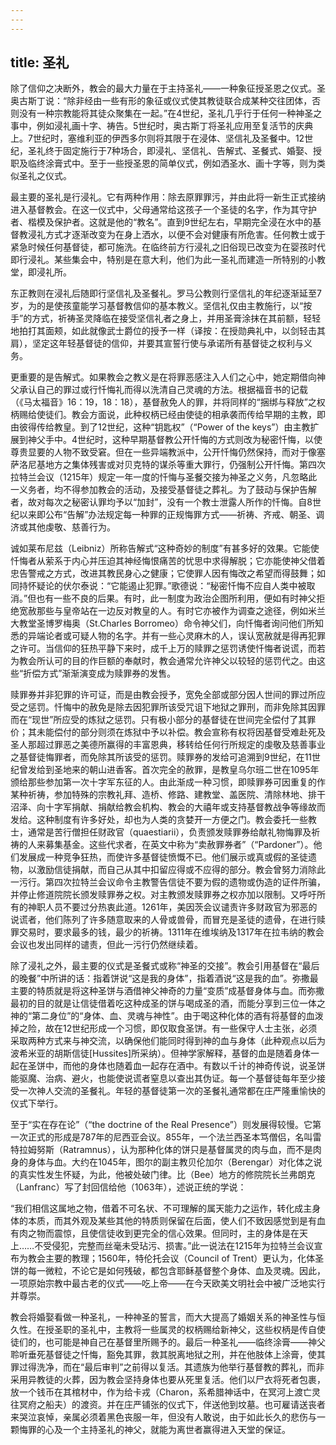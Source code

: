 ```yaml
---
---
---
```

title: 圣礼
---




除了信仰之决断外，教会的最大力量在于主持圣礼——一种象征授圣恩之仪式。圣奥古斯丁说：“除非经由一些有形的象征或仪式使其教徒联合成某种交往团体，否则没有一种宗教能将其徒众聚集在一起。”在4世纪，圣礼几乎行于任何一种神圣之事中，例如浸礼画十字、祷告。5世纪时，奥古斯丁将圣礼应用至复活节的庆典上。7世纪时，塞维利亚的伊西多尔则将其限于在浸体、坚信礼及圣餐中。12世纪，圣礼终于固定施行于7种场合，即浸礼、坚信礼、告解式、圣餐式、婚娶、授职及临终涂膏式中。至于一些授圣恩的简单仪式，例如洒圣水、画十字等，则为类似圣礼之仪式。

最主要的圣礼是行浸礼。它有两种作用：除去原罪罪污，并由此将一新生正式接纳进入基督教会。在这一仪式中，父母通常给这孩子一个圣徒的名字，作为其守护者、楷模及保护者。这就是他的“教名”。直到9世纪左右，早期完全浸在水中的基督教浸礼方式才逐渐改变为在身上洒水，以便不会对健康有所危害。任何教士或于紧急时候任何基督徒，都可施洗。在临终前方行浸礼之旧俗现已改变为在婴孩时代即行浸礼。某些集会中，特别是在意大利，他们为此一圣礼而建造一所特别的小教堂，即浸礼所。

东正教则在浸礼后随即行坚信礼及圣餐礼。罗马公教则行坚信礼的年纪逐渐延至7岁，为的是使孩童能学习基督教信仰的基本教义。坚信礼仅由主教施行，以“按手”的方式，祈祷圣灵降临在接受坚信礼者之身上，并用圣膏涂抹在其前额，轻轻地拍打其面颊，如此就像武士爵位的授予一样（译按：在授勋典礼中，以剑轻击其肩），坚定这年轻基督徒的信仰，并要其宣誓行使与承诺所有基督徒之权利与义务。

更重要的是告解式。如果教会之教义是在将罪恶感注入人们之心中，她定期借向神父承认自己的罪过或行忏悔礼而得以洗清自己灵魂的方法。根据福音书的记载（《马太福音》16：19，18：18），基督赦免人的罪，并将同样的“捆绑与释放”之权柄赐给使徒们。教会方面说，此种权柄已经由使徒的相承袭而传给早期的主教，即由彼得传给教皇。到了12世纪，这种“钥匙权”（“Power of the keys”）由主教扩展到神父手中。4世纪时，这种早期基督教公开忏悔的方式则改为秘密忏悔，以使尊贵显要的人物不致受窘。但在一些异端教派中，公开忏悔仍然保持，而对于像塞萨洛尼基地方之集体残害或对贝克特的谋杀等重大罪行，仍强制公开忏悔。第四次拉特兰会议（1215年）规定一年一度的忏悔与圣餐交接为神圣之义务，凡忽略此一义务者，均不得参加教会的活动，及接受基督徒之葬礼。为了鼓动与保护告解者，故对每次之秘密认罪均予以“加封”，没有一个教士泄露人所作的忏悔。自8世纪以来即公布“告解”办法规定每一种罪的正规悔罪方式——祈祷、齐戒、朝圣、调济或其他虔敬、慈善行为。

诚如莱布尼兹（Leibniz）所称告解式“这种奇妙的制度”有甚多好的效果。它能使忏悔者从萦系于内心并压迫其神经悔恨痛苦的忧思中求得解脱；它亦能使神父借着忠告警戒之方式，改进其教民身心之健康；它使罪人因有悔改之希望而得鼓舞；如同持怀疑论的伏尔泰说：“它能遏止犯罪。”歌德说：“秘密忏悔不应自人类中被取消。”但也有一些不良的后果。有时，此一制度为政治企图所利用，便如有时神父拒绝宽赦那些与皇帝站在一边反对教皇的人。有时它亦被作为调查之途径，例如米兰大教堂圣博罗梅奥（St.Charles Borromeo）命令神父们，向忏悔者询问他们所知悉的异端论者或可疑人物的名字。并有一些心灵麻木的人，误认宽赦就是得再犯罪之许可。当信仰的狂热平静下来时，成千上万的赎罪之惩罚诱使忏悔者说谎，而若为教会所认可的目的作巨额的奉献时，教会通常允许神父以较轻的惩罚代之。由这些“折偿方式”渐渐演变成为赎罪券的发售。

赎罪券并非犯罪的许可证，而是由教会授予，宽免全部或部分因人世间的罪过所应受之惩罚。忏悔中的赦免是除去因犯罪所该受咒诅下地狱之罪刑，而非免除其因罪而在“现世”所应受的炼狱之惩罚。只有极小部分的基督徒在世间完全偿付了其罪价；其未能偿付的部分则须在炼狱中予以补偿。教会宣称有权将因基督受难赴死及圣人那超过罪恶之美德所赢得的丰富恩典，移转给任何行所规定的虔敬及慈善事业之基督徒悔罪者，而免除其所该受的惩罚。赎罪券的发给可追溯到9世纪，在11世纪曾发给到圣地来的朝山进香客。首次完全的赦罪，是教皇乌尔班二世在1095年颁给那些参加第一次十字军东征的人。由此渐成一种习惯，即赎罪券可因重复的作某种祈祷，参加特殊的宗教礼拜、造桥、修路、建教堂、盖医院、清除林地、排干沼泽、向十字军捐献、捐献给教会机构、教会的大禧年或支持基督教战争等缘故而发给。这种制度有许多好处，却也为人类的贪婪开一方便之门。教会委托一些教士，通常是苦行僧担任财政官（quaestiarii），负责颁发赎罪券给献礼物悔罪及祈祷的人来募集基金。这些代求者，在英文中称为“卖赦罪券者”（“Pardoner”）。他们发展成一种竞争狂热，而使许多基督徒愤慨不已。他们展示或真或假的圣徒遗物，以激励信徒捐献，而自己从其中扣留应得或不应得的部分。教会曾努力消除此一污行。第四次拉特兰会议命令主教警告信徒不要为假的遗物或伪造的证件所骗，并停止修道院院长颁发赎罪券之权。对主教颁发赎罪券之权亦加以限制。又呼吁所有的神职人员不要过分热衷此道。1261年，美因茨会议谴责许多财政官为邪恶的说谎者，他们陈列了许多随意取来的人骨或兽骨，而冒充是圣徒的遗骨，在进行赎罪交易时，要求最多的钱，最少的祈祷。1311年在维埃纳及1317年在拉韦纳的教会会议也发出同样的谴责，但此一污行仍然继续着。

除了浸礼之外，最主要的仪式是圣餐式或称“神圣的交接”。教会引用基督在“最后的晚餐”中所讲的话：指着饼说“这是我的身体”，指着酒说“这是我的血”。弥撒最主要的特质就是将这种圣饼与酒借神父神奇的力量“变质”成基督身体与血。而弥撒最初的目的就是让信徒借着吃这种成圣的饼与喝成圣的酒，而能分享到三位一体之神的“第二身位”的“身体、血、灵魂与神性”。由于喝这种化体的酒有将基督的血泼掉之险，故在12世纪形成一个习惯，即仅取食圣饼。有一些保守人士主张，必须采取两种方式来与神交流，以确保他们能同时得到神的血与身体（此种观点以后为波希米亚的胡斯信徒[Hussites]所采纳）。但神学家解释，基督的血是随着身体一起在圣饼中，而他的身体也随着血一起存在酒中。有数以千计的神奇传说，说圣饼能驱魔、治病、避火，也能使说谎者窒息以查出其伪证。每一个基督徒每年至少接受一次神人交流的圣餐礼。年轻的基督徒第一次的圣餐礼通常都在庄严隆重愉快的仪式下举行。

至于“实在存在论”（“the doctrine of the Real Presence”）则发展得较慢。它第一次正式的形成是787年的尼西亚会议。855年，一个法兰西圣本笃僧侣，名叫雷特拉姆努斯（Ratramnus），认为那种化体的饼只是基督属灵的肉与血，而不是肉身的身体与血。大约在1045年，图尔的副主教贝伦加尔（Berengar）对化体之说的真实性发生怀疑，为此，他被处破门律。比（Bee）地方的修院院长兰弗朗克（Lanfranc）写了封回信给他（1063年），述说正统的学说：

“我们相信这属地之物，借着不可名状、不可理解的属天能力之运作，转化成主身体的本质，而其外观及某些其他的特质则保留在后面，使人们不致因感觉到是有血有肉之物而震惊，且使信徒收到更完全的信心效果。但同时，主的身体是在天上……不受侵犯，完整而丝毫未受玷污、损害。”此一说法在1215年为拉特兰会议宣布为教会主要的教理；1560年，特伦托会议（Council of Trent）更认为，化体圣饼的每一微粒，不论它是如何残破，都包含耶稣基督整个身体、血及灵魂。因此，一项原始宗教中最古老的仪式——吃上帝——在今天欧美文明社会中被广泛地实行并尊崇。

教会将婚娶看做一种圣礼，一种神圣的誓言，而大大提高了婚姻关系的神圣性与恒久性。在授圣职的圣礼中，主教将一些属灵的权柄赐给新神父，这些权柄是传自使徒们的，也可能是神自己在基督里所赐予的。最后一种圣礼——临终涂膏——神父聆听垂死基督徒之忏悔，豁免其罪，救其脱离地狱之刑，并在他肢体上涂膏，使其罪过得洗净，而在“最后审判”之前得以复活。其遗族为他举行基督教的葬礼，而非采用异教徒的火葬，因为教会坚持身体也要从死里复活。他们以尸衣将死者包裹，放一个钱币在其棺材中，作为给卡戎（Charon，系希腊神话中，在冥河上渡亡灵往冥府之船夫）的渡资。并在庄严铺张的仪式下，伴送他到坟墓。也可雇请送丧者来哭泣哀悼，亲属必须着黑色丧服一年，但没有人敢说，由于如此长久的悲伤与一颗悔罪的心及一个主持圣礼的神父，就能为离世者赢得进入天堂的保证。